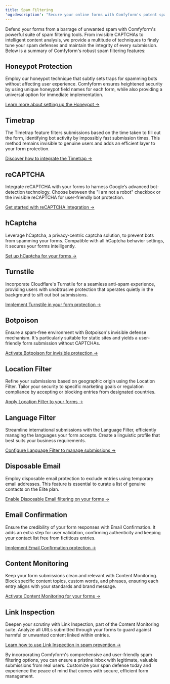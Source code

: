```yaml
---
title: Spam Filtering
'og:description': "Secure your online forms with Comfyform's potent spam filters. Tackle bots with honeypot, timetrap, reCAPTCHA and more. Experience clean submissions today!"
---
```


Defend your forms from a barrage of unwanted spam with Comfyform's powerful suite of spam filtering tools. From invisible CAPTCHAs to intelligent content analysis, we provide a multitude of techniques to finely tune your spam defenses and maintain the integrity of every submission. Below is a summary of Comfyform's robust spam filtering features:

## Honeypot Protection
Employ our honeypot technique that subtly sets traps for spamming bots without affecting user experience. Comfyform ensures heightened security by using unique honeypot field names for each form, while also providing a universal option for immediate implementation.

[Learn more about setting up the Honeypot →](/spam-protection/honeypot/)

## Timetrap
The Timetrap feature filters submissions based on the time taken to fill out the form, identifying bot activity by impossibly fast submission times. This method remains invisible to genuine users and adds an efficient layer to your form protection.

[Discover how to integrate the Timetrap →](/spam-protection/timetrap/)

## reCAPTCHA
Integrate reCAPTCHA with your forms to harness Google’s advanced bot-detection technology. Choose between the "I am not a robot" checkbox or the invisible reCAPTCHA for user-friendly bot protection.

[Get started with reCAPTCHA integration →](/spam-protection/recaptcha/)

## hCaptcha
Leverage hCaptcha, a privacy-centric captcha solution, to prevent bots from spamming your forms. Compatible with all hCaptcha behavior settings, it secures your forms intelligently.

[Set up hCaptcha for your forms →](/spam-protection/hcaptcha/)

## Turnstile
Incorporate Cloudflare's Turnstile for a seamless anti-spam experience, providing users with unobtrusive protection that operates quietly in the background to sift out bot submissions.

[Implement Turnstile in your form protection →](/spam-protection/turnstile/)

## Botpoison
Ensure a spam-free environment with Botpoison's invisible defense mechanism. It's particularly suitable for static sites and yields a user-friendly form submission without CAPTCHAs.

[Activate Botpoison for invisible protection →](/spam-protection/botpoison/)

## Location Filter
Refine your submissions based on geographic origin using the Location Filter. Tailor your security to specific marketing goals or regulation compliance by accepting or blocking entries from designated countries.

[Apply Location Filter to your forms →](/spam-protection/location-filter/)

## Language Filter
Streamline international submissions with the Language Filter, efficiently managing the languages your form accepts. Create a linguistic profile that best suits your business requirements.

[Configure Language Filter to manage submissions →](/spam-protection/language-filter/)

## Disposable Email
Employ disposable email protection to exclude entries using temporary email addresses. This feature is essential to curate a list of genuine contacts on the Elite plan.

[Enable Disposable Email filtering on your forms →](/spam-protection/disposable-email/)

## Email Confirmation
Ensure the credibility of your form responses with Email Confirmation. It adds an extra step for user validation, confirming authenticity and keeping your contact list free from fictitious entries.

[Implement Email Confirmation protection →](/spam-protection/email-confirmation/)

## Content Monitoring
Keep your form submissions clean and relevant with Content Monitoring. Block specific content topics, custom words, and phrases, ensuring each entry aligns with your standards and brand message.

[Activate Content Monitoring for your forms →](/spam-protection/content-monitoring/)

## Link Inspection
Deepen your scrutiny with Link Inspection, part of the Content Monitoring suite. Analyze all URLs submitted through your forms to guard against harmful or unwanted content linked within entries.

[Learn how to use Link Inspection in spam prevention →](/spam-protection/link-inspection/)

By incorporating Comfyform's comprehensive and user-friendly spam filtering options, you can ensure a pristine inbox with legitimate, valuable submissions from real users. Customize your span defense today and experience the peace of mind that comes with secure, efficient form management.